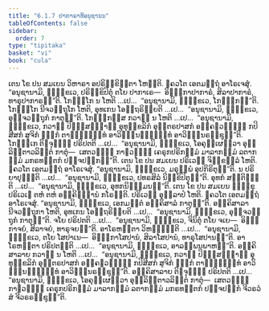 ```yaml
---
title: "6.1.7 ປາກາຣາທິອນຸຊານນ"
tableOfContents: false
sidebar:
  order: 7
type: "tipitaka"
basket: "vi"
book: "cula"
---
```



<DynamicBreadcrumb />

<Division number="302" book="cula">

<Paragraph number="1302" book="cula">
ເຕນ ໂຂ ປນ ສມເຍນ ວິຫາຣາ ອປຣິກ຺ຂິຕ຺ຕາ ໂຫນ຺ຕິ. ຠຄວໂຕ ເອຕມຕ຺ຖໍ ອາໂຣເຈສຸໍ. “ອນຸຊານາມິ, ຠິກ຺ຂເວ, ປຣິກ຺ຂິປິຕຸໍ ຕໂຍ ປາກາເຣ—  ອິຏ຺ຐກາປາກາຣໍ, ສິລາປາກາຣໍ, ທາຣຸປາກາຣນ຺”ຕິ. ໂກຏ຺ຐໂກ ນ ໂຫຕິ …ເປ…  “ອນຸຊານາມິ, ຠິກ຺ຂເວ, ໂກຏ຺ຐກນ຺”ຕິ. ໂກຏ຺ຐໂກ ນີຈວຕ຺ຖຸໂກ ໂຫຕິ, ອຸທເກນ ໂອຕ຺ຖຣິຍ຺ຍຕິ …ເປ…  “ອນຸຊານາມິ, ຠິກ຺ຂເວ, ອຸຈ຺ຈວຕ຺ຖຸກໍ ກາຕຸນ຺”ຕິ. ໂກຏ຺ຐກສ຺ສ ກວາຏໍ ນ ໂຫຕິ …ເປ…  “ອນຸຊານາມິ, ຠິກ຺ຂເວ, ກວາຏໍ ປິຏ຺ຐສງ຺ຆາຏໍ ອຸທຸກ຺ຂລິກໍ ອຸຕ຺ຕຣປາສກໍ ອຄ຺ຄຬວຏ຺ຏິໍ ກປິສີສກໍ ສູຈິກໍ ຆຏິກໍ ຕາຬຈ຺ຉິທ຺ທໍ ອາວິຎ຺ຉນຈ຺ຉິທ຺ທໍ ອາວິຎ຺ຉນຣຊ຺ຊຸນ຺”ຕິ. ໂກຏ຺ຐເກ ຕິຓຈຸຓ຺ຓໍ ປຣິປຕຕິ …ເປ…  “ອນຸຊານາມິ, ຠິກ຺ຂເວ, ໂອຄຸມ຺ເຜຕ຺ວາ ອຸລ຺ລິຕ຺ຕາວລິຕ຺ຕໍ ກາຕຸໍ—  ເສຕວຓ຺ຓໍ ກາຬວຓ຺ຓໍ ເຄຣຸກປຣິກມ຺ມໍ ມາລາກມ຺ມໍ ລຕາກມ຺ມໍ ມກຣທນ຺ຕກໍ ປຎ຺ຈປຏິກນ຺”ຕິ.
</Paragraph>

<Paragraph number="1303" book="cula">
ເຕນ ໂຂ ປນ ສມເຍນ ປຣິເວຓໍ ຈິກ຺ຂລ຺ລໍ ໂຫຕິ. ຠຄວໂຕ ເອຕມຕ຺ຖໍ ອາໂຣເຈສຸໍ. “ອນຸຊານາມິ, ຠິກ຺ຂເວ, ມຣຸມ຺ພໍ ອຸປກິຣິຕຸນ຺”ຕິ. ນ ປຣິຍາປຸຓນ຺ຕິ …ເປ…  “ອນຸຊານາມິ, ຠິກ຺ຂເວ, ປທຣສິລໍ ນິກ຺ຂິປິຕຸນ຺”ຕິ. ອຸທກໍ ສນ຺ຕິຏ຺ຐຕິ …ເປ…  “ອນຸຊານາມິ, ຠິກ຺ຂເວ, ອຸທກນິທ຺ຘມນນ຺”ຕິ.
</Paragraph>

<Paragraph number="1304" book="cula">
ເຕນ ໂຂ ປນ ສມເຍນ ຠິກ຺ຂູ ປຣິເວເຓ ຕຫໍ ຕຫໍ ອຄ຺ຄິຏ຺ຐານໍ ກໂຣນ຺ຕິ. ປຣິເວຓໍ ອຸກ຺ລາປໍ ໂຫຕິ. ຠຄວໂຕ ເອຕມຕ຺ຖໍ ອາໂຣເຈສຸໍ. “ອນຸຊານາມິ, ຠິກ຺ຂເວ, ເອກມນ຺ຕໍ ອຄ຺ຄິສາລໍ ກາຕຸນ຺”ຕິ. ອຄ຺ຄິສາລາ ນີຈວຕ຺ຖຸກາ ໂຫຕິ, ອຸທເກນ ໂອຕ຺ຖຣິຍ຺ຍຕິ …ເປ…  “ອນຸຊານາມິ, ຠິກ຺ຂເວ, ອຸຈ຺ຈວຕ຺ຖຸກໍ ກາຕຸນ຺”ຕິ. ຈໂຍ ປຣິປຕຕິ …ເປ…  “ອນຸຊານາມິ, ຠິກ຺ຂເວ, ຈິນິຕຸໍ ຕໂຍ ຈເຍ—  ອິຏ຺ຐກາຈຍໍ, ສິລາຈຍໍ, ທາຣຸຈຍນ຺”ຕິ. ອາໂຣຫນ຺ຕາ ວິຫຎ຺ຎນ຺ຕິ …ເປ…  “ອນຸຊານາມິ, ຠິກ຺ຂເວ, ຕໂຍ ໂສປາເນ—  ອິຏ຺ຐກາໂສປານໍ, ສິລາໂສປານໍ, ທາຣຸໂສປານນ຺”ຕິ. ອາໂຣຫນ຺ຕາ ປຣິປຕນ຺ຕິ …ເປ…  “ອນຸຊານາມິ, ຠິກ຺ຂເວ, ອາລມ຺ພນພາຫນ຺”ຕິ. ອຄ຺ຄິສາລາຍ ກວາຏໍ ນ ໂຫຕິ …ເປ…  “ອນຸຊານາມິ, ຠິກ຺ຂເວ, ກວາຏໍ ປິຏ຺ຐສງ຺ຆາຏໍ ອຸທຸກ຺ຂລິກໍ ອຸຕ຺ຕຣປາສກໍ ອຄ຺ຄຬວຏ຺ຏິໍ ກປິສີສກໍ ສູຈິກໍ ຆຏິກໍ ຕາຬຈ຺ຉິທ຺ທໍ ອາວິຎ຺ຉນຈ຺ຉິທ຺ທໍ ອາວິຎ຺ຉນຣຊ຺ຊຸນ຺”ຕິ. ອຄ຺ຄິສາລາຍ ຕິຓຈຸຓ຺ຓໍ ປຣິປຕຕິ …ເປ…  “ອນຸຊານາມິ, ຠິກ຺ຂເວ, ໂອຄຸມ຺ເຜຕ຺ວາ ອຸລ຺ລິຕ຺ຕາວລິຕ຺ຕໍ ກາຕຸໍ—  ເສຕວຓ຺ຓໍ ກາຬວຓ຺ຓໍ ເຄຣຸກປຣິກມ຺ມໍ ມາລາກມ຺ມໍ ລຕາກມ຺ມໍ ມກຣທນ຺ຕກໍ ປຎ຺ຈປຏິກໍ ຈີວຣວໍສໍ ຈີວຣຣຊ຺ຊຸນ຺”ຕິ.
</Paragraph>
</Division>
